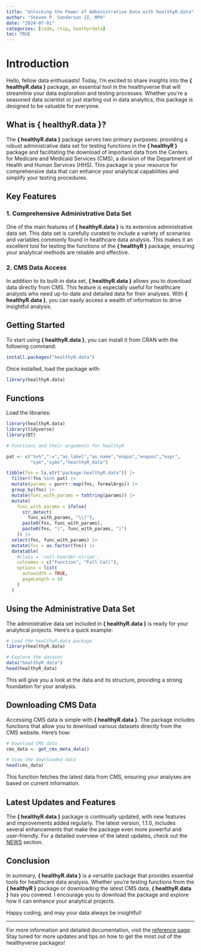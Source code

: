 ```yaml
---
title: "Unlocking the Power of Administrative Data with healthyR.data"
author: "Steven P. Sanderson II, MPH"
date: "2024-07-01"
categories: [code, rtip, heathyrdata]
toc: TRUE
---
```


# Introduction

Hello, fellow data enthusiasts! Today, I’m excited to share insights into the **{ healthyR.data }** package, an essential tool in the healthyverse that will streamline your data exploration and testing processes. Whether you're a seasoned data scientist or just starting out in data analytics, this package is designed to be valuable for everyone.

## What is { healthyR.data }?

The **{ healthyR.data }** package serves two primary purposes: providing a robust administrative data set for testing functions in the **{ healthyR }** package and facilitating the download of important data from the Centers for Medicare and Medicaid Services (CMS), a division of the Department of Health and Human Services (HHS). This package is your resource for comprehensive data that can enhance your analytical capabilities and simplify your testing procedures.

## Key Features

### 1. Comprehensive Administrative Data Set

One of the main features of **{ healthyR.data }** is its extensive administrative data set. This data set is carefully curated to include a variety of scenarios and variables commonly found in healthcare data analysis. This makes it an excellent tool for testing the functions of the **{ healthyR }** package, ensuring your analytical methods are reliable and effective.

### 2. CMS Data Access

In addition to its built-in data set, **{ healthyR.data }** allows you to download data directly from CMS. This feature is especially useful for healthcare analysts who need up-to-date and detailed data for their analyses. With **{ healthyR.data }**, you can easily access a wealth of information to drive insightful analysis.

## Getting Started

To start using **{ healthyR.data }**, you can install it from CRAN with the following command:

```r
install.packages("healthyR.data")
```

Once installed, load the package with:

```r
library(healthyR.data)
```

## Functions

Load the libraries:

```r
library(healthyR.data)
library(tidyverse)
library(DT)
```

```r
# Functions and their arguments for healthyR

pat <- c("%>%",":=","as_label","as_name","enquo","enquos","expr",
         "sym","syms","healthyR_data")

tibble(fns = ls.str("package:healthyR.data")) |>
  filter(!fns %in% pat) |>
  mutate(params = purrr::map(fns, formalArgs)) |> 
  group_by(fns) |> 
  mutate(func_with_params = toString(params)) |>
  mutate(
    func_with_params = ifelse(
      str_detect(
        func_with_params, "\\("), 
      paste0(fns, func_with_params), 
      paste0(fns, "(", func_with_params, ")")
    )) |>
  select(fns, func_with_params) |>
  mutate(fns = as.factor(fns)) |>
  datatable(
    #class = 'cell-boarder-stripe',
    colnames = c("Function", "Full Call"),
    options = list(
      autowidth = TRUE,
      pageLength = 10
    )
  )
```


## Using the Administrative Data Set

The administrative data set included in **{ healthyR.data }** is ready for your analytical projects. Here’s a quick example:

```r
# Load the healthyR.data package
library(healthyR.data)

# Explore the dataset
data("healthyR_data")
head(healthyR_data)
```

This will give you a look at the data and its structure, providing a strong foundation for your analysis.

## Downloading CMS Data

Accessing CMS data is simple with **{ healthyR.data }**. The package includes functions that allow you to download various datasets directly from the CMS website. Here’s how:

```r
# Download CMS data
cms_data <- get_cms_meta_data()

# View the downloaded data
head(cms_data)
```

This function fetches the latest data from CMS, ensuring your analyses are based on current information.

## Latest Updates and Features

The **{ healthyR.data }** package is continually updated, with new features and improvements added regularly. The latest version, 1.1.0, includes several enhancements that make the package even more powerful and user-friendly. For a detailed overview of the latest updates, check out the [NEWS](https://www.spsanderson.com/healthyR.data/news/index.html#healthyrdata-110) section.

## Conclusion

In summary, **{ healthyR.data }** is a versatile package that provides essential tools for healthcare data analysis. Whether you're testing functions from the **{ healthyR }** package or downloading the latest CMS data, **{ healthyR.data }** has you covered. I encourage you to download the package and explore how it can enhance your analytical projects.

Happy coding, and may your data always be insightful!

---

For more information and detailed documentation, visit the [reference page](https://www.spsanderson.com/healthyR.data/reference/index.html). Stay tuned for more updates and tips on how to get the most out of the healthyverse packages!